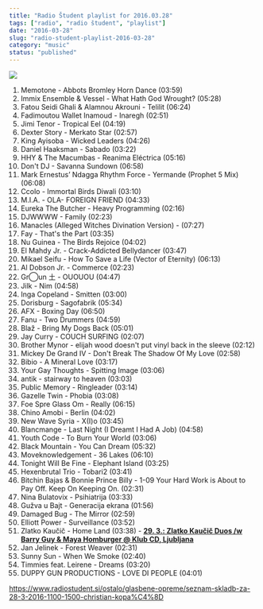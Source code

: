 ```yaml
---
title: "Radio Študent playlist for 2016.03.28"
tags: ["radio", "radio študent", "playlist"]
date: "2016-03-28"
slug: "radio-student-playlist-2016-03-28"
category: "music"
status: "published"
---
```


![](https://radiostudent.si/sites/default/files/styles/thumbnail_w530/public/slike/2016-03-28-seznam-skladb-za-28-3-2016-1100-1500-christian-kopa%C4%8D-54292.jpg?itok=FeDxe2Gl)

1. Memotone - Abbots Bromley Horn Dance (03:59)
2. Immix Ensemble & Vessel - What Hath God Wrought? (05:28)
3. Fatou Seidi Ghali & Alamnou Akrouni - Telilit (06:24)
4. Fadimoutou Wallet Inamoud - Inaregh (02:51)
5. Jimi Tenor - Tropical Eel (04:19)
6. Dexter Story - Merkato Star (02:57)
7. King Ayisoba - Wicked Leaders (04:26)
8. Daniel Haaksman - Sabado (03:22)
9. HHY & The Macumbas - Reanima Eléctrica (05:16)
10. Don't DJ - Savanna Sundown (06:58)
11. Mark Ernestus’ Ndagga Rhythm Force - Yermande (Prophet 5 Mix) (06:08)
12. Ccolo - Immortal Birds Diwali (03:10)
13. M.I.A. - OLA- FOREIGN FRIEND (04:33)
14. Eureka The Butcher - Heavy Programming (02:16)
15. DJWWWW - Family (02:23)
16. Manacles (Alleged Witches Divination Version) - (07:27)
17. Fay - That's the Part (03:35)
18. Nu Guinea - The Birds Rejoice (04:02)
19. El Mahdy Jr. - Crack-Addicted Bellydancer (03:47)
20. Mikael Seifu - How To Save a Life (Vector of Eternity) (06:13)
21. Al Dobson Jr. - Commerce (02:23)
22. Gr◯un 土 - OUOUOU (04:47)
23. Jilk - Nim (04:58)
24. Inga Copeland - Smitten (03:00)
25. Dorisburg - Sagofabrik (05:34)
26. AFX - Boxing Day (06:50)
27. Fanu - Two Drummers (04:59)
28. Blaž - Bring My Dogs Back (05:01)
29. Jay Curry - COUCH SURFING (02:07)
30. Brother Mynor - elijah wood doesn't put vinyl back in the sleeve (02:12)
31. Mickey De Grand IV - Don't Break The Shadow Of My Love (02:58)
32. Bibio - A Mineral Love (03:17)
33. Your Gay Thoughts - Spitting Image (03:06)
34. antik - stairway to heaven (03:03)
35. Public Memory - Ringleader (03:14)
36. Gazelle Twin - Phobia (03:08)
37. Foe Spre Glass Om - Really (06:15)
38. Chino Amobi - Berlin (04:02)
39. New Wave Syria - X(I)o (03:45)
40. Blancmange - Last Night (I Dreamt I Had A Job) (04:58)
41. Youth Code - To Burn Your World (03:06)
42. Black Mountain - You Can Dream (05:32)
43. Moveknowledgement - 36 Lakes (06:10)
44. Tonight Will Be Fine - Elephant Island (03:25)
45. Hexenbrutal Trio - Tobari2 (03:41)
46. Bitchin Bajas & Bonnie Prince Billy - 1-09 Your Hard Work is About to Pay Off. Keep On Keeping On. (02:31)
47. Nina Bulatovix - Psihiatrija (03:33)
48. Gužva u Bajt - Generacija ekrana (01:56)
49. Damaged Bug - The Mirror (02:59)
50. Elliott Power - Surveillance (03:52)
51. Zlatko Kaučič - Home Land (03:38) - [**29. 3.: Zlatko Kaučič Duos /w Barry Guy & Maya Homburger @ Klub CD, Ljubljana**](http://www.cd-cc.si/sl/glasba/zlatko-kaucic-duos-w-barry-guy-maya-homburger-6432/)
52. Jan Jelinek - Forest Weaver (02:31)
53. Sunny Sun - When We Smoke (02:40)
54. Timmies feat. Leirene - Dreams (03:20)
55. DUPPY GUN PRODUCTIONS - LOVE DI PEOPLE (04:01)

https://www.radiostudent.si/ostalo/glasbene-opreme/seznam-skladb-za-28-3-2016-1100-1500-christian-kopa%C4%8D
